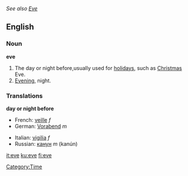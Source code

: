 ''See also [[Eve]]''
==English==

===Noun===
'''eve'''
#The day or night before,usually used for [[holiday]]s, such as [[Christmas]] Eve.
#[[Evening]], night.

===Translations===

'''day or night before'''
{{top}}
*French: [[veille]] ''f''
*German: [[Vorabend]] ''m''
{{mid}}
*Italian: [[vigilia]] ''f''
*Russian: [[канун]] ''m'' (kanún)
{{bottom}}

[[Category:Time]]
[[it:eve]]
[[ku:eve]]
[[fi:eve]]